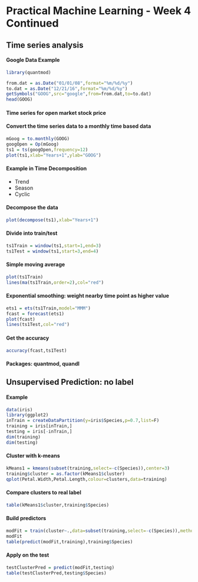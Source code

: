 Practical Machine Learning - Week 4 Continued
=============================================

## Time series analysis
#### Google Data Example
```r
library(quantmod)
```

```r
from.dat = as.Date("01/01/08",format="%m/%d/%y")
to.dat = as.Date("12/21/16",format="%m/%d/%y")
getSymbols("GOOG",src="google",from=from.dat,to=to.dat)
head(GOOG)
```

#### Time series for open market stock price
#### Convert the time series data to a monthly time based data
```r
mGoog = to.monthly(GOOG)
googOpen = Op(mGoog)
ts1 = ts(googOpen,frequency=12)
plot(ts1,xlab="Years+1",ylab="GOOG")
```

#### Example in Time Decomposition
- Trend
- Season
- Cyclic

#### Decompose the data
```r
plot(decompose(ts1),xlab="Years+1")
```

#### Divide into train/test
```r
ts1Train = window(ts1,start=1,end=3)
ts1Test = window(ts1,start=3,end=4)
```

#### Simple moving average
```r
plot(ts1Train)
lines(ma(ts1Train,order=2),col="red")
```

#### Exponential smoothing: weight nearby time point as higher value  
```r
ets1 = ets(ts1Train,model="MMM")
fcast = forecast(ets1)
plot(fcast)
lines(ts1Test,col="red")
```

#### Get the accuracy
```r
accuracy(fcast,ts1Test)
```

#### Packages: quantmod, quandl


## Unsupervised Prediction: no label
#### Example
```r
data(iris)
library(ggplot2)
inTrain = createDataPartition(y=iris$Species,p=0.7,list=F)
training = iris[inTrain,]
testing = iris[-inTrain,]
dim(training)
dim(testing)
```

#### Cluster with k-means
```r
kMeans1 = kmeans(subset(training,select=-c(Species)),center=3)
training$cluster = as.factor(kMeans1$cluster)
qplot(Petal.Width,Petal.Length,colour=clusters,data=training)
```

#### Compare clusters to real label
```r
table(kMeans1$cluster,training$Species)
```

#### Build predictors
```r
modFit = train(cluster~.,data=subset(training,select=-c(Species)),method="rpart")
modFit
table(predict(modFit,training),training$Species)
```

#### Apply on the test
```r
testClusterPred = predict(modFit,testing)
table(testClusterPred,testing$Species)
```





















